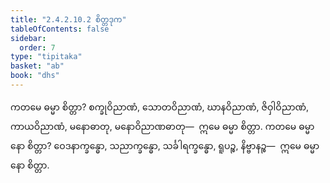 ```yaml
---
title: "2.4.2.10.2 စိတ္တဒုက"
tableOfContents: false
sidebar:
  order: 7
type: "tipitaka"
basket: "ab"
book: "dhs"
---
```



<DynamicBreadcrumb />

<Division number="1527" book="dhs">

<Paragraph number="2238" book="dhs">
ကတမေ ဓမ္မာ စိတ္တာ? စက္ခုဝိညာဏံ, သောတဝိညာဏံ, ဃာနဝိညာဏံ, ဇိဝှါဝိညာဏံ, ကာယဝိညာဏံ, မနောဓာတု, မနောဝိညာဏဓာတု—  ဣမေ ဓမ္မာ စိတ္တာ.
</Paragraph>

</Division>
<Division number="1528" book="dhs">

<Paragraph number="2239" book="dhs">
ကတမေ ဓမ္မာ နော စိတ္တာ? ဝေဒနာက္ခန္ဓော, သညာက္ခန္ဓော, သင်္ခါရက္ခန္ဓော, ရူပဉ္စ, နိဗ္ဗာနဉ္စ—  ဣမေ ဓမ္မာ နော စိတ္တာ.
</Paragraph>
</Division>